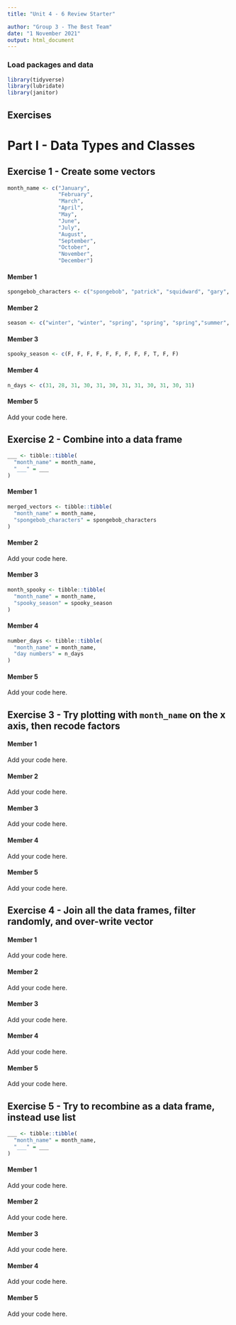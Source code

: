 ```yaml
---
title: "Unit 4 - 6 Review Starter"

author: "Group 3 - The Best Team"
date: "1 November 2021"
output: html_document
---
```


### Load packages and data

```r
library(tidyverse) 
library(lubridate)
library(janitor)
```

## Exercises

# Part I - Data Types and Classes

## Exercise 1 - Create some vectors

```r
month_name <- c("January", 
                "February",
                "March",
                "April",
                "May",
                "June",
                "July",
                "August",
                "September",
                "October",
                "November",
                "December")
```

#### Member 1

```r
spongebob_characters <- c("spongebob", "patrick", "squidward", "gary", "sandy", "larry", "krabs", "plankton", "dutchman", "karen", "pearl", "neptune")
```

#### Member 2

```r
season <- c("winter", "winter", "spring", "spring", "spring","summer", "summer", "summer","fall", "fall","winter", "winter")

```


#### Member 3

```r
spooky_season <- c(F, F, F, F, F, F, F, F, F, T, F, F)
```

#### Member 4

```r
n_days <- c(31, 28, 31, 30, 31, 30, 31, 31, 30, 31, 30, 31)
```

#### Member 5

Add your code here.

## Exercise 2 - Combine into a data frame

```r
___ <- tibble::tibble(
  "month_name" = month_name,
  "___" = ___
)
```

#### Member 1

```r
merged_vectors <- tibble::tibble(
  "month_name" = month_name,
  "spongebob_characters" = spongebob_characters
)
```

#### Member 2

Add your code here.

#### Member 3

```r
month_spooky <- tibble::tibble(
  "month_name" = month_name,
  "spooky_season" = spooky_season
)
```

#### Member 4

```r
number_days <- tibble::tibble(
  "month_name" = month_name,
  "day numbers" = n_days
)
```

#### Member 5

Add your code here.

## Exercise 3 - Try plotting with `month_name` on the x axis, then recode factors

#### Member 1

Add your code here.

#### Member 2

Add your code here.

#### Member 3

Add your code here.

#### Member 4

Add your code here.

#### Member 5

Add your code here.

## Exercise 4 - Join all the data frames, filter randomly, and over-write vector

#### Member 1

Add your code here.

#### Member 2

Add your code here.

#### Member 3

Add your code here.

#### Member 4

Add your code here.

#### Member 5

Add your code here.

## Exercise 5 - Try to recombine as a data frame, instead use list

```r
___ <- tibble::tibble(
  "month_name" = month_name,
  "___" = ___
)
```

#### Member 1

Add your code here.

#### Member 2

Add your code here.

#### Member 3

Add your code here.

#### Member 4

Add your code here.

#### Member 5

Add your code here.
